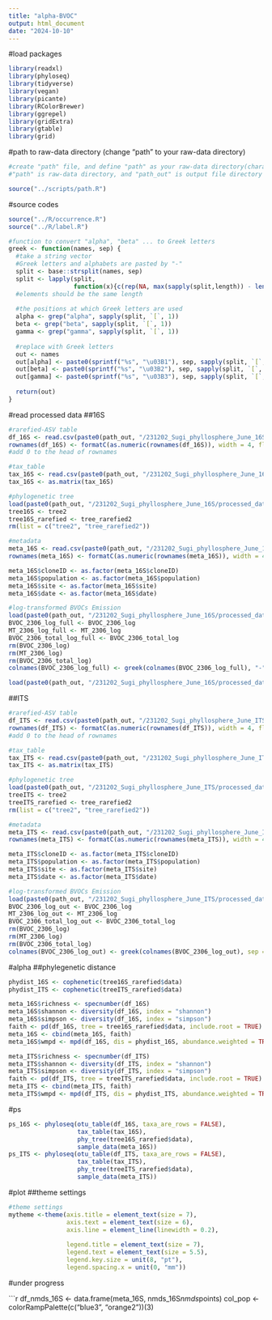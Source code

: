 ```yaml
---
title: "alpha-BVOC"
output: html_document
date: "2024-10-10"
---
```


#load packages

```r
library(readxl)
library(phyloseq)
library(tidyverse)
library(vegan)
library(picante)
library(RColorBrewer)
library(ggrepel)
library(gridExtra)
library(gtable)
library(grid)
```

#path to raw-data directory (change "path" to your raw-data directory)

```r
#create "path" file, and define "path" as your raw-data directory(character vector) in the file
#"path" is raw-data directory, and "path_out" is output file directory

source("../scripts/path.R")
```

#source codes

```r
source("../R/occurrence.R")
source("../R/label.R")
```

```r
#function to convert "alpha", "beta" ... to Greek letters
greek <- function(names, sep) {
  #take a string vector
  #Greek letters and alphabets are pasted by "-"
  split <- base::strsplit(names, sep)
  split <- lapply(split, 
                  function(x){c(rep(NA, max(sapply(split,length)) - length(x)), x)})
  #elements should be the same length
  
  #the positions at which Greek letters are used
  alpha <- grep("alpha", sapply(split, `[`, 1))
  beta <- grep("beta", sapply(split, `[`, 1))
  gamma <- grep("gamma", sapply(split, `[`, 1))
  
  #replace with Greek letters
  out <- names
  out[alpha] <- paste0(sprintf("%s", "\u03B1"), sep, sapply(split, `[`, 2)[alpha])
  out[beta] <- paste0(sprintf("%s", "\u03B2"), sep, sapply(split, `[`, 2)[beta])
  out[gamma] <- paste0(sprintf("%s", "\u03B3"), sep, sapply(split, `[`, 2)[gamma])
  
  return(out)
}
```

#read processed data
##16S

```r
#rarefied-ASV table
df_16S <- read.csv(paste0(path_out, "/231202_Sugi_phyllosphere_June_16S/processed_data/BVOC/df_rarefied_16S_BVOC.csv"), row.names = 1)
rownames(df_16S) <- formatC(as.numeric(rownames(df_16S)), width = 4, flag = "0") 
#add 0 to the head of rownames

#tax_table
tax_16S <- read.csv(paste0(path_out, "/231202_Sugi_phyllosphere_June_16S/processed_data/tax_table2_16S.csv"), row.names = 1)
tax_16S <- as.matrix(tax_16S)

#phylogenetic tree
load(paste0(path_out, "/231202_Sugi_phyllosphere_June_16S/processed_data/trees.Rdata"))
tree16S <- tree2
tree16S_rarefied <- tree_rarefied2
rm(list = c("tree2", "tree_rarefied2"))

#metadata
meta_16S <- read.csv(paste0(path_out, "/231202_Sugi_phyllosphere_June_16S/processed_data/BVOC/metadata_16S_BVOC.csv"), row.names = 1)
rownames(meta_16S) <- formatC(as.numeric(rownames(meta_16S)), width = 4, flag = "0")

meta_16S$cloneID <- as.factor(meta_16S$cloneID)
meta_16S$population <- as.factor(meta_16S$population)
meta_16S$site <- as.factor(meta_16S$site)
meta_16S$date <- as.factor(meta_16S$date)

#log-transformed BVOCs Emission
load(paste0(path_out, "/231202_Sugi_phyllosphere_June_16S/processed_data/BVOC/BVOC_2306_16S_log.Rdata"))
BVOC_2306_log_full <- BVOC_2306_log
MT_2306_log_full <- MT_2306_log
BVOC_2306_total_log_full <- BVOC_2306_total_log
rm(BVOC_2306_log)
rm(MT_2306_log)
rm(BVOC_2306_total_log)
colnames(BVOC_2306_log_full) <- greek(colnames(BVOC_2306_log_full), "-")

load(paste0(path_out, "/231202_Sugi_phyllosphere_June_16S/processed_data/BVOC/pca_BVOC_2306_16S_log.Rdata"))
```

##ITS

```r
#rarefied-ASV table
df_ITS <- read.csv(paste0(path_out, "/231202_Sugi_phyllosphere_June_ITS/processed_data/BVOC/df_rarefied_ITS_BVOC.csv"), row.names = 1)
rownames(df_ITS) <- formatC(as.numeric(rownames(df_ITS)), width = 4, flag = "0") 
#add 0 to the head of rownames

#tax_table
tax_ITS <- read.csv(paste0(path_out, "/231202_Sugi_phyllosphere_June_ITS/processed_data/tax_table2_ITS.csv"), row.names = 1)
tax_ITS <- as.matrix(tax_ITS)

#phylogenetic tree
load(paste0(path_out, "/231202_Sugi_phyllosphere_June_ITS/processed_data/trees.Rdata"))
treeITS <- tree2
treeITS_rarefied <- tree_rarefied2
rm(list = c("tree2", "tree_rarefied2"))

#metadata
meta_ITS <- read.csv(paste0(path_out, "/231202_Sugi_phyllosphere_June_ITS/processed_data/BVOC/metadata_ITS_BVOC.csv"), row.names = 1)
rownames(meta_ITS) <- formatC(as.numeric(rownames(meta_ITS)), width = 4, flag = "0")

meta_ITS$cloneID <- as.factor(meta_ITS$cloneID)
meta_ITS$population <- as.factor(meta_ITS$population)
meta_ITS$site <- as.factor(meta_ITS$site)
meta_ITS$date <- as.factor(meta_ITS$date)

#log-transformed BVOCs Emission
load(paste0(path_out, "/231202_Sugi_phyllosphere_June_ITS/processed_data/BVOC/BVOC_2306_ITS_log.Rdata"))
BVOC_2306_log_out <- BVOC_2306_log
MT_2306_log_out <- MT_2306_log
BVOC_2306_total_log_out <- BVOC_2306_total_log
rm(BVOC_2306_log)
rm(MT_2306_log)
rm(BVOC_2306_total_log)
colnames(BVOC_2306_log_out) <- greek(colnames(BVOC_2306_log_out), sep = "-")
```

#alpha
##phylegenetic distance

```r
phydist_16S <- cophenetic(tree16S_rarefied$data)
phydist_ITS <- cophenetic(treeITS_rarefied$data)
```

```r
meta_16S$richness <- specnumber(df_16S)
meta_16S$shannon <- diversity(df_16S, index = "shannon")
meta_16S$simpson <- diversity(df_16S, index = "simpson")
faith <- pd(df_16S, tree = tree16S_rarefied$data, include.root = TRUE)
meta_16S <- cbind(meta_16S, faith)
meta_16S$wmpd <- mpd(df_16S, dis = phydist_16S, abundance.weighted = TRUE)

meta_ITS$richness <- specnumber(df_ITS)
meta_ITS$shannon <- diversity(df_ITS, index = "shannon")
meta_ITS$simpson <- diversity(df_ITS, index = "simpson")
faith <- pd(df_ITS, tree = treeITS_rarefied$data, include.root = TRUE)
meta_ITS <- cbind(meta_ITS, faith)
meta_ITS$wmpd <- mpd(df_ITS, dis = phydist_ITS, abundance.weighted = TRUE)
```

#ps

```r
ps_16S <- phyloseq(otu_table(df_16S, taxa_are_rows = FALSE), 
                   tax_table(tax_16S), 
                   phy_tree(tree16S_rarefied$data), 
                   sample_data(meta_16S))
ps_ITS <- phyloseq(otu_table(df_ITS, taxa_are_rows = FALSE), 
                   tax_table(tax_ITS), 
                   phy_tree(treeITS_rarefied$data), 
                   sample_data(meta_ITS))
```

#plot
##theme settings

```r
#theme settings
mytheme <-theme(axis.title = element_text(size = 7),
                axis.text = element_text(size = 6),
                axis.line = element_line(linewidth = 0.2), 
                
                legend.title = element_text(size = 7), 
                legend.text = element_text(size = 5.5), 
                legend.key.size = unit(8, "pt"), 
                legend.spacing.x = unit(0, "mm"))
```

#under progress

```r
df_nmds_16S <- data.frame(meta_16S, nmds_16S$nmds$points)
col_pop <- colorRampPalette(c("blue3", "orange2"))(3)
